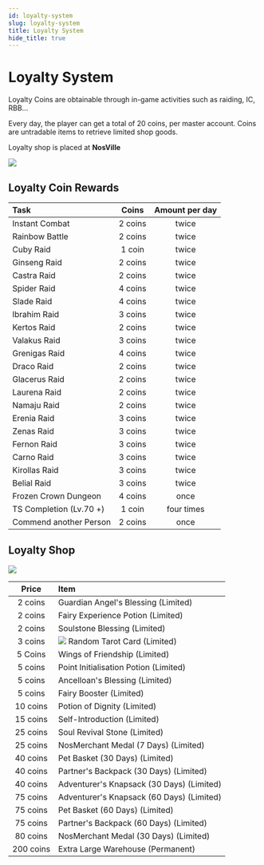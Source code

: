 ```yaml
---
id: loyalty-system
slug: loyalty-system
title: Loyalty System 
hide_title: true
---
```



# Loyalty System  

Loyalty Coins are obtainable through in-game activities such as raiding, IC, RBB... 

Every day, the player can get a total of 20 coins, per master account.
Coins are untradable items to retrieve limited shop goods.

Loyalty shop is placed at **NosVille**

![](/img/custom-features/loyalty/npc-position.jpg)

## Loyalty Coin Rewards

| Task | Coins | Amount per day |
|:--|:-:|:-:|
| Instant Combat | 2 coins | twice |
| Rainbow Battle | 2 coins | twice |
| Cuby Raid | 1 coin | twice |
| Ginseng Raid | 2 coins | twice |
| Castra Raid | 2 coins | twice |
| Spider Raid | 4 coins | twice |
| Slade Raid | 4 coins | twice |
| Ibrahim Raid | 3 coins | twice |
| Kertos Raid | 2 coins | twice |
| Valakus Raid | 3 coins | twice |
| Grenigas Raid | 4 coins | twice |
| Draco Raid | 2 coins | twice |
| Glacerus Raid | 2 coins | twice |
| Laurena Raid | 2 coins | twice |
| Namaju Raid | 2 coins | twice |
| Erenia Raid | 3 coins | twice |
| Zenas Raid | 3 coins | twice |
| Fernon Raid | 3 coins | twice |
| Carno Raid | 3 coins | twice |
| Kirollas Raid | 3 coins | twice |
| Belial Raid | 3 coins | twice |
| Frozen Crown Dungeon | 4 coins | once |
| TS Completion (Lv.70 +) | 1 coin | four times |
| Commend another Person | 2 coins | once |


## Loyalty Shop



![](https://i.imgur.com/SNXGINq.png)

| Price | Item |
|:-:|:--|
| 2 coins | <ItemIcon iconId="10120"/> Guardian Angel's Blessing (Limited) |
| 2 coins | <ItemIcon iconId="2621"/> Fairy Experience Potion (Limited) |
| 2 coins | <ItemIcon iconId="1362"/> Soulstone Blessing (Limited) |
| 3 coins   | ![](https://i.imgur.com/u3FTyJS.png)  Random Tarot Card (Limited) |
| 5 Coins | <ItemIcon iconId="2160"/> Wings of Friendship (Limited) |
| 5 coins | <ItemIcon iconId="1366"/> Point Initialisation Potion (Limited) |
| 5 coins | <ItemIcon iconId="10119"/> Ancelloan's Blessing (Limited) |
| 5 coins | <ItemIcon iconId="1296"/> Fairy Booster (Limited) |
| 10 coins | <ItemIcon iconId="2168"/> Potion of Dignity (Limited) |
| 15 coins | <ItemIcon iconId="1117"/> Self-Introduction (Limited) |
| 25 coins | <ItemIcon iconId="1365"/> Soul Revival Stone (Limited) |
| 25 coins | <ItemIcon iconId="1509"/> NosMerchant Medal (7 Days) (Limited) |
| 40 coins | <ItemIcon iconId="1278"/> Pet Basket (30 Days) (Limited) |
| 40 coins | <ItemIcon iconId="1275"/> Partner's Backpack (30 Days) (Limited) |
| 40 coins | <ItemIcon iconId="1272"/> Adventurer's Knapsack (30 Days) (Limited) |
| 75 coins | <ItemIcon iconId="1272"/> Adventurer's Knapsack (60 Days) (Limited) |
| 75 coins | <ItemIcon iconId="1278"/> Pet Basket (60 Days) (Limited) |
| 75 coins | <ItemIcon iconId="1275"/> Partner's Backpack (60 Days) (Limited) |
| 80 coins | <ItemIcon iconId="1508"/> NosMerchant Medal (30 Days) (Limited) |
| 200 coins | <ItemIcon iconId="3112"/> Extra Large Warehouse (Permanent) |
